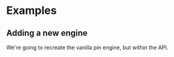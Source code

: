 # Examples

## Adding a new engine
We're going to recreate the vanilla pin engine, but within the API.
